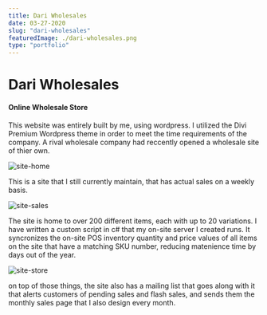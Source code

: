 ```yaml
---
title: Dari Wholesales
date: 03-27-2020
slug: "dari-wholesales"
featuredImage: ./dari-wholesales.png
type: "portfolio"
---
```


# Dari Wholesales

#### Online Wholesale Store

This website was entirely built by me, using wordpress. I utilized the Divi Premium Wordpress theme in order to meet the time requirements of the company. A rival wholesale company had reccently opened a wholesale site of thier own.

![site-home](./dari-home.png)

This is a site that I still currently maintain, that has actual sales on a weekly basis.

![site-sales](./dari-wholesales-dash.png)

The site is home to over 200 different items, each with up to 20 variations. I have written a custom script in c# that my on-site server I created runs. It syncronizes the on-site POS inventory quantity and price values of all items on the site that have a matching SKU number, reducing matenience time by days out of the year.

![site-store](./dari-wholesales-store.png)

on top of those things, the site also has a mailing list that goes along with it that alerts customers of pending sales and flash sales, and sends them the monthly sales page that I also design every month.
